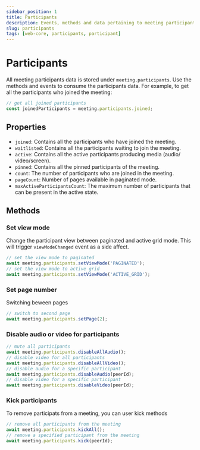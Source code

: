 ```yaml
---
sidebar_position: 1
title: Participants
description: Events, methods and data pertaining to meeting participants.
slug: participants
tags: [web-core, participants, participant]
---
```


# Participants

All meeting participants data is stored under `meeting.participants`. Use the methods and events to consume the participants data. 
For example, to get all the participants who joined the meeting:

```ts
// get all joined participants
const joinedParticipants = meeting.participants.joined;
```

## Properties

- `joined`: Contains all the participants who have joined the meeting.
- `waitlisted`: Contains all the participants waiting to join the meeting.
- `active`: Contains all the active participants producing media (audio/ video/screen).
- `pinned`: Contains all the pinned participants of the meeting.
- `count`: The number of participants who are joined in the meeting.
- `pageCount`: Number of pages available in paginated mode. 
- `maxActiveParticipantsCount`: The maximum number of participants that can be present in the active state.


## Methods

### Set view mode

Change the participant view between paginated and active grid mode. This will trigger `viewModeChanged` event as a side affect.

```ts
// set the view mode to paginated
await meeting.participants.setViewMode('PAGINATED');
// set the view mode to active grid
await meeting.participants.setViewMode('ACTIVE_GRID');
```

### Set page number

Switching beween pages 

```ts
// switch to second page
await meeting.participants.setPage(2);
```
 
### Disable audio or video for participants

```ts
// mute all participants
await meeting.participants.disableAllAudio();
// disable video for all participants
await meeting.participants.disableAllVideo();
// disable audio for a specific participant
await meeting.participants.disableAudio(peerId);
// disable video for a specific participant
await meeting.participants.disableVideo(peerId);
```

### Kick participants

To remove participats from a meeting, you can user kick methods

```ts
// remove all participants from the meeting
await meeting.participants.kickAll();
// remove a specified participant from the meeting
await meeting.participants.kick(peerId);
```
